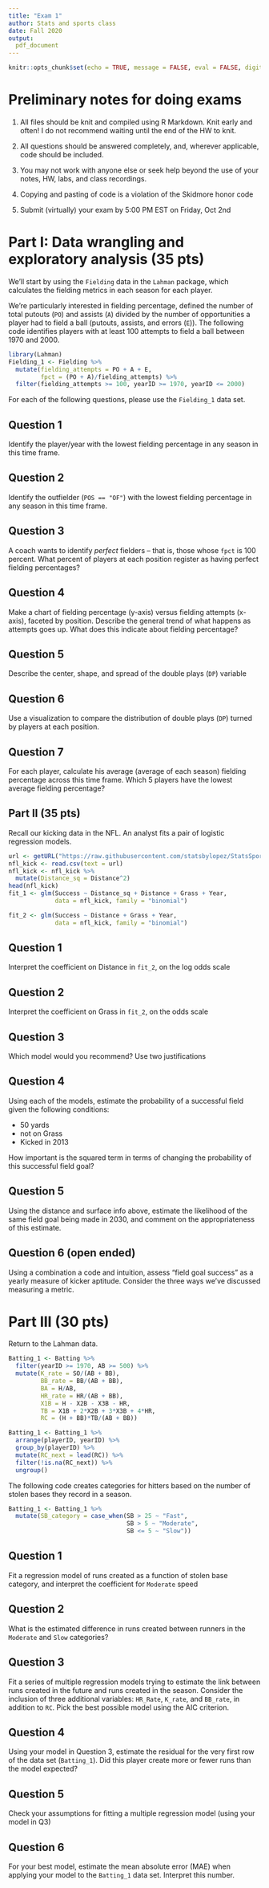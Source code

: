 ---
title: "Exam 1"
author: Stats and sports class
date: Fall 2020
output: 
  pdf_document
---


```{r setup, include=FALSE}
knitr::opts_chunk$set(echo = TRUE, message = FALSE, eval = FALSE, digits = 3, warning = FALSE)
```

# Preliminary notes for doing exams

1. All files should be knit and compiled using R Markdown. Knit early and often! I do not recommend waiting until the end of the HW to knit.

2. All questions should be answered completely, and, wherever applicable, code should be included. 

3. You may not work with anyone else or seek help beyond the use of your notes, HW, labs, and class recordings.

4. Copying and pasting of code is a violation of the Skidmore honor code

5. Submit (virtually) your exam by 5:00 PM EST on Friday, Oct 2nd



# Part I: Data wrangling and exploratory analysis (35 pts)

We'll start by using the `Fielding` data in the `Lahman` package, which calculates the fielding metrics in each season for each player.

We're particularly interested in fielding percentage, defined the number of total putouts (`PO`) and assists (`A`) divided by the number of opportunities a player had to field a ball (putouts, assists, and errors (`E`)). The following code identifies players with at least 100 attempts to field a ball between 1970 and 2000. 

```{r, eval = FALSE}
library(Lahman)
Fielding_1 <- Fielding %>% 
  mutate(fielding_attempts = PO + A + E, 
         fpct = (PO + A)/fielding_attempts) %>% 
  filter(fielding_attempts >= 100, yearID >= 1970, yearID <= 2000)
```

For each of the following questions, please use the `Fielding_1` data set.

## Question 1

Identify the player/year with the lowest fielding percentage in any season in this time frame.

## Question 2

Identify the outfielder (`POS == "OF"`) with the lowest fielding percentage in any season in this time frame.

## Question 3

A coach wants to identify *perfect* fielders -- that is, those whose `fpct` is 100 percent. What percent of players at each position register as having perfect fielding percentages?

## Question 4

Make a chart of fielding percentage (y-axis) versus fielding attempts (x-axis), faceted by position. Describe the general trend of what happens as attempts goes up. What does this indicate about fielding percentage?

## Question 5


Describe the center, shape, and spread of the double plays (`DP`) variable

## Question 6

Use a visualization to compare the distribution of double plays (`DP`) turned by players at each position. 


## Question 7

For each player, calculate his average (average of each season) fielding percentage across this time frame. Which 5 players have the lowest average fielding percentage?




## Part II (35 pts)

Recall our kicking data in the NFL. An analyst fits a pair of logistic regression models.

```{r, eval = FALSE}
url <- getURL("https://raw.githubusercontent.com/statsbylopez/StatsSports/master/Data/nfl_fg.csv")
nfl_kick <- read.csv(text = url)
nfl_kick <- nfl_kick %>% 
  mutate(Distance_sq = Distance^2)
head(nfl_kick)
fit_1 <- glm(Success ~ Distance_sq + Distance + Grass + Year, 
             data = nfl_kick, family = "binomial")

fit_2 <- glm(Success ~ Distance + Grass + Year, 
             data = nfl_kick, family = "binomial")
```

## Question 1

Interpret the coefficient on Distance in `fit_2`, on the log odds scale

## Question 2

Interpret the coefficient on Grass in `fit_2`, on the odds scale

## Question 3

Which model would you recommend? Use two justifications

## Question 4

Using each of the models, estimate the probability of a successful field given the following conditions:

- 50 yards
- not on Grass
- Kicked in 2013

How important is the squared term in terms of changing the probability of this successful field goal?

## Question 5

Using the distance and surface info above, estimate the likelihood of the same field goal being made in 2030, and comment on the appropriateness of this estimate. 

## Question 6 (open ended)

Using a combination a code and intuition, assess "field goal success" as a yearly measure of kicker aptitude. Consider the three ways we've discussed measuring a metric. 

# Part III (30 pts)

Return to the Lahman data.

```{r}

Batting_1 <- Batting %>% 
  filter(yearID >= 1970, AB >= 500) %>% 
  mutate(K_rate = SO/(AB + BB), 
         BB_rate = BB/(AB + BB), 
         BA = H/AB, 
         HR_rate = HR/(AB + BB),
         X1B = H - X2B - X3B - HR, 
         TB = X1B + 2*X2B + 3*X3B + 4*HR, 
         RC = (H + BB)*TB/(AB + BB))

Batting_1 <- Batting_1 %>% 
  arrange(playerID, yearID) %>% 
  group_by(playerID) %>% 
  mutate(RC_next = lead(RC)) %>% 
  filter(!is.na(RC_next)) %>% 
  ungroup()
```



The following code creates categories for hitters based on the number of stolen bases they record in a season.

```{r}
Batting_1 <- Batting_1 %>% 
  mutate(SB_category = case_when(SB > 25 ~ "Fast", 
                                 SB > 5 ~ "Moderate", 
                                 SB <= 5 ~ "Slow"))
```

## Question 1

Fit a regression model of runs created as a function of stolen base category, and interpret the coefficient for `Moderate` speed

## Question 2

What is the estimated difference in runs created between runners in the `Moderate` and `Slow` categories?


## Question 3

Fit a series of multiple regression models trying to estimate the link between runs created in the future and runs created in the season. Consider the inclusion of three additional variables: `HR_Rate`, `K_rate`, and `BB_rate`, in addition to `RC`. Pick the best possible model using the AIC criterion.

## Question 4

Using your model in Question 3, estimate the residual for the very first row of the data set (`Batting_1`). Did this player create more or fewer runs than the model expected?

## Question 5

Check your assumptions for fitting a multiple regression model (using your model in Q3)

## Question 6

For your best model, estimate the mean absolute error (MAE) when applying your model to the `Batting_1` data set. Interpret this number.
